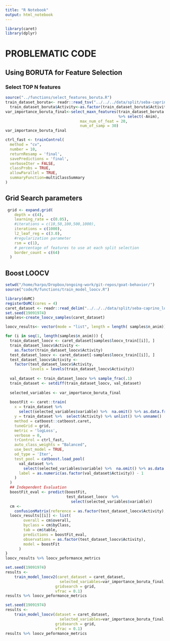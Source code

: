 ```yaml
---
title: "R Notebook"
output: html_notebook
---
```

```r
library(caret)
library(dplyr)
```

# PROBLEMATIC CODE

## Using BORUTA for Feature Selection

### Select TOP N features
```r
source("../functions/select_features_boruta.R")
train_dataset_boruta<- readr::read_tsv("../../../data/split/seba-caprino_features.tsv")
  train_dataset_boruta$Activity<-as.factor(train_dataset_boruta$Activity)
var_importance_boruta_final<-select_maxn_features(train_dataset_boruta
                                                  %>% select(-Anim),
                                 max_num_of_feat = 20,
                                 num_of_samp = 30)
var_importance_boruta_final
```

```r
ctrl_fast <- trainControl(
  method = "cv",
  number = 10,
  returnResamp = 'final',
  savePredictions = 'final',
  verboseIter = FALSE,
  classProbs = TRUE,
  allowParallel = TRUE,
  summaryFunction=multiClassSummary
)
```

## Grid Search parameters

```r
 grid <- expand.grid(
    depth = c(4),
    learning_rate = c(0.05),
    #iterations = c(10,50,100,500,1000),
    iterations = c(1000),
    l2_leaf_reg = c(3.0),
    #regularization parameter
    rsm = c(1),
    # percentage of features to use at each split selection
    border_count = c(64)
  )
```



## Boost LOOCV
```r
setwd("/home/harpo/Dropbox/ongoing-work/git-repos/goat-behavior/")
source("code/R/functions/train_model_loocv.R")
```


```r
library(doMC)
registerDoMC(cores = 4)
caret_dataset <- readr::read_delim("../../../data/split/seba-caprino_loocv.tsv",delim='\t')
set.seed(19091974)
samples<-create_loocv_samples(caret_dataset)

loocv_results<- vector(mode = "list", length = length( samples$n_anim))

for (i in seq(1, length(samples$n_anim))) {
  train_dataset_loocv <- caret_dataset[samples$loocv_train[[i]], ]
  train_dataset_loocv$Activity <-
    as.factor(train_dataset_loocv$Activity)
  test_dataset_loocv <- caret_dataset[-samples$loocv_train[[i]], ]
  test_dataset_loocv$Activity <-
    factor(test_dataset_loocv$Activity,
           levels = levels(train_dataset_loocv$Activity))
  
  val_dataset <- train_dataset_loocv %>% sample_frac(.1)
  train_dataset <- setdiff(train_dataset_loocv, val_dataset)
  
  selected_variables <- var_importance_boruta_final 
  
  boostFit <- caret::train(
    x = train_dataset %>%
      select(selected_variables$variable) %>%  na.omit() %>% as.data.frame(),
    y = train_dataset %>%  select(Activity) %>% unlist() %>% unname()  %>% as.factor(),
    method = catboost::catboost.caret,
    tuneGrid = grid,
    metric = 'logLoss',
    verbose = 0,
    trControl = ctrl_fast,
    auto_class_weights = "Balanced",
    use_best_model = TRUE,
    od_type = 'Iter',
    test_pool = catboost.load_pool(
      val_dataset %>%
        select(selected_variables$variable) %>%  na.omit() %>% as.data.frame(),
      label = as.numeric(as.factor(val_dataset$Activity)) - 1
    )
  )
  ## Independent Evaluation
  boostFit_eval <- predict(boostFit,
                           test_dataset_loocv  %>%
                             select(selected_variables$variable))
  cm <-
    confusionMatrix(reference = as.factor(test_dataset_loocv$Activity), boostFit_eval)
  loocv_results[[i]] <- list(
        overall = cm$overall,
        byclass = cm$byClass,
        tab = cm$table,
        predictions = boostFit_eval,
        observations = as.factor(test_dataset_loocv$Activity),
        model = boostFit
      )
}
loocv_results %>% loocv_peformance_metrics
```

```r
set.seed(19091974)
results <- 
    train_model_loocv2(caret_dataset = caret_dataset,
                        selected_variables=var_importance_boruta_final,
                      gridsearch = grid,
                      vfrac = 0.1)
results %>% loocv_peformance_metrics
```

```r
set.seed(19091974)
results <- 
    train_model_loocv(dataset = caret_dataset,
                        selected_variables=var_importance_boruta_final,
                      gridsearch = grid,
                      vfrac = 0.1)
results %>% loocv_peformance_metrics
```



